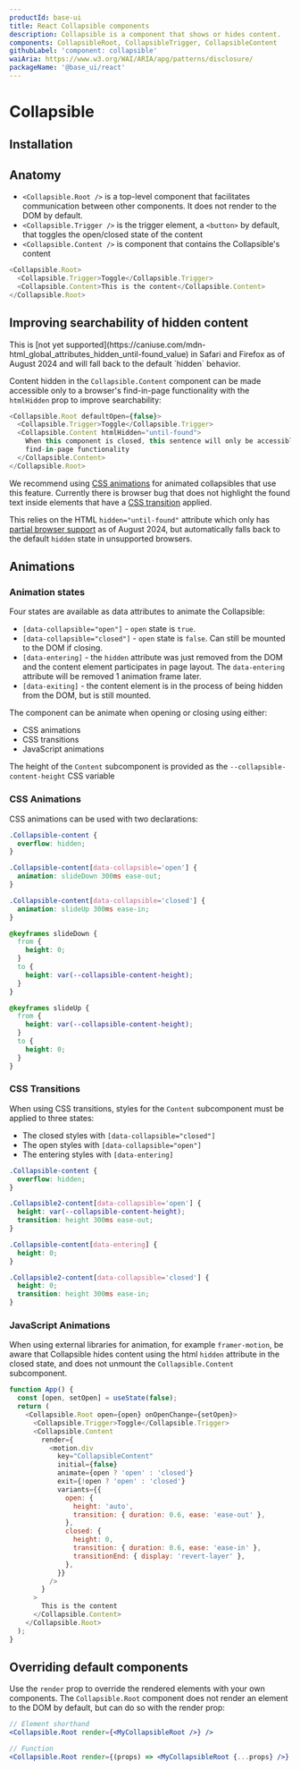 ```yaml
---
productId: base-ui
title: React Collapsible components
description: Collapsible is a component that shows or hides content.
components: CollapsibleRoot, CollapsibleTrigger, CollapsibleContent
githubLabel: 'component: collapsible'
waiAria: https://www.w3.org/WAI/ARIA/apg/patterns/disclosure/
packageName: '@base_ui/react'
---
```


# Collapsible

<Description />

<ComponentLinkHeader design={false} />

<Demo demo="UnstyledCollapsibleIntroduction" />

## Installation

<InstallationInstructions componentName="Collapsible" />

## Anatomy

- `<Collapsible.Root />` is a top-level component that facilitates communication between other components. It does not render to the DOM by default.
- `<Collapsible.Trigger />` is the trigger element, a `<button>` by default, that toggles the open/closed state of the content
- `<Collapsible.Content />` is component that contains the Collapsible's content

```js
<Collapsible.Root>
  <Collapsible.Trigger>Toggle</Collapsible.Trigger>
  <Collapsible.Content>This is the content</Collapsible.Content>
</Collapsible.Root>
```

## Improving searchability of hidden content

<Callout type="warning">
  This is [not yet
  supported](https://caniuse.com/mdn-html_global_attributes_hidden_until-found_value) in Safari and
  Firefox as of August 2024 and will fall back to the default `hidden` behavior.
</Callout>

Content hidden in the `Collapsible.Content` component can be made accessible only to a browser's find-in-page functionality with the `htmlHidden` prop to improve searchability:

```js
<Collapsible.Root defaultOpen={false}>
  <Collapsible.Trigger>Toggle</Collapsible.Trigger>
  <Collapsible.Content htmlHidden="until-found">
    When this component is closed, this sentence will only be accessible to the browser's native
    find-in-page functionality
  </Collapsible.Content>
</Collapsible.Root>
```

We recommend using [CSS animations](#css-animations) for animated collapsibles that use this feature. Currently there is browser bug that does not highlight the found text inside elements that have a [CSS transition](#css-transitions) applied.

This relies on the HTML `hidden="until-found"` attribute which only has [partial browser support](https://caniuse.com/mdn-html_global_attributes_hidden_until-found_value) as of August 2024, but automatically falls back to the default `hidden` state in unsupported browsers.

## Animations

### Animation states

Four states are available as data attributes to animate the Collapsible:

- `[data-collapsible="open"]` - `open` state is `true`.
- `[data-collapsible="closed"]` - `open` state is `false`. Can still be mounted to the DOM if closing.
- `[data-entering]` - the `hidden` attribute was just removed from the DOM and the content element participates in page layout. The `data-entering` attribute will be removed 1 animation frame later.
- `[data-exiting]` - the content element is in the process of being hidden from the DOM, but is still mounted.

The component can be animate when opening or closing using either:

- CSS animations
- CSS transitions
- JavaScript animations

The height of the `Content` subcomponent is provided as the `--collapsible-content-height` CSS variable

### CSS Animations

CSS animations can be used with two declarations:

```css
.Collapsible-content {
  overflow: hidden;
}

.Collapsible-content[data-collapsible='open'] {
  animation: slideDown 300ms ease-out;
}

.Collapsible-content[data-collapsible='closed'] {
  animation: slideUp 300ms ease-in;
}

@keyframes slideDown {
  from {
    height: 0;
  }
  to {
    height: var(--collapsible-content-height);
  }
}

@keyframes slideUp {
  from {
    height: var(--collapsible-content-height);
  }
  to {
    height: 0;
  }
}
```

<Demo demo="CssAnimatedCollapsible" />

### CSS Transitions

When using CSS transitions, styles for the `Content` subcomponent must be applied to three states:

- The closed styles with `[data-collapsible="closed"]`
- The open styles with `[data-collapsible="open"]`
- The entering styles with `[data-entering]`

```css
.Collapsible-content {
  overflow: hidden;
}

.Collapsible2-content[data-collapsible='open'] {
  height: var(--collapsible-content-height);
  transition: height 300ms ease-out;
}

.Collapsible-content[data-entering] {
  height: 0;
}

.Collapsible2-content[data-collapsible='closed'] {
  height: 0;
  transition: height 300ms ease-in;
}
```

<Demo demo="CssTransitionCollapsible" />

### JavaScript Animations

When using external libraries for animation, for example `framer-motion`, be aware that Collapsible hides content using the html `hidden` attribute in the closed state, and does not unmount the `Collapsible.Content` subcomponent.

```js
function App() {
  const [open, setOpen] = useState(false);
  return (
    <Collapsible.Root open={open} onOpenChange={setOpen}>
      <Collapsible.Trigger>Toggle</Collapsible.Trigger>
      <Collapsible.Content
        render={
          <motion.div
            key="CollapsibleContent"
            initial={false}
            animate={open ? 'open' : 'closed'}
            exit={!open ? 'open' : 'closed'}
            variants={{
              open: {
                height: 'auto',
                transition: { duration: 0.6, ease: 'ease-out' },
              },
              closed: {
                height: 0,
                transition: { duration: 0.6, ease: 'ease-in' },
                transitionEnd: { display: 'revert-layer' },
              },
            }}
          />
        }
      >
        This is the content
      </Collapsible.Content>
    </Collapsible.Root>
  );
}
```

## Overriding default components

Use the `render` prop to override the rendered elements with your own components. The `Collapsible.Root` component does not render an element to the DOM by default, but can do so with the render prop:

```jsx
// Element shorthand
<Collapsible.Root render={<MyCollapsibleRoot />} />
```

```jsx
// Function
<Collapsible.Root render={(props) => <MyCollapsibleRoot {...props} />} />
```
